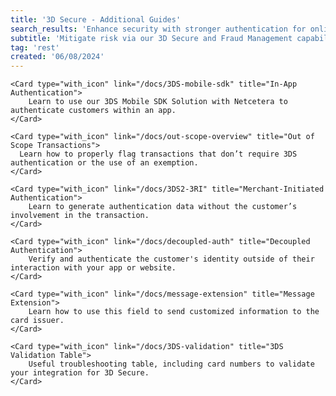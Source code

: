```yaml
---
title: '3D Secure - Additional Guides'
search_results: 'Enhance security with stronger authentication for online payments.'
subtitle: 'Mitigate risk via our 3D Secure and Fraud Management capabilities'
tag: 'rest'
created: '06/08/2024'
---
```

<CardsGroup type="with_icon">

    <Card type="with_icon" link="/docs/3DS-mobile-sdk" title="In-App Authentication">
        Learn to use our 3DS Mobile SDK Solution with Netcetera to authenticate customers within an app.
    </Card>

    <Card type="with_icon" link="/docs/out-scope-overview" title="Out of Scope Transactions"> 
      Learn how to properly flag transactions that don’t require 3DS authentication or the use of an exemption. 
    </Card>
  
    <Card type="with_icon" link="/docs/3DS2-3RI" title="Merchant-Initiated Authentication">
        Learn to generate authentication data without the customer’s involvement in the transaction.
    </Card>

    <Card type="with_icon" link="/docs/decoupled-auth" title="Decoupled Authentication">
        Verify and authenticate the customer's identity outside of their interaction with your app or website.
    </Card>
  
    <Card type="with_icon" link="/docs/message-extension" title="Message Extension">
        Learn how to use this field to send customized information to the card issuer.
    </Card>

    <Card type="with_icon" link="/docs/3DS-validation" title="3DS Validation Table">
        Useful troubleshooting table, including card numbers to validate your integration for 3D Secure. 
    </Card>
</CardsGroup>
